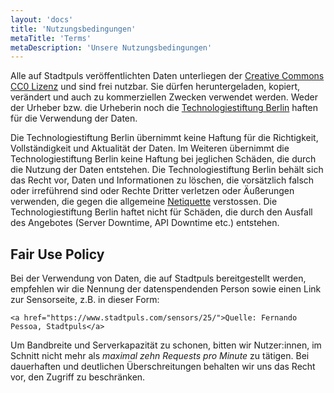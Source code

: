 ```yaml
---
layout: 'docs'
title: 'Nutzungsbedingungen'
metaTitle: 'Terms'
metaDescription: 'Unsere Nutzungsbedingungen'
---
```

  

Alle auf Stadtpuls veröffentlichten Daten unterliegen der <a href="https://creativecommons.org/publicdomain/zero/1.0/deed.de" target="_blank">Creative Commons CC0 Lizenz</a> und sind frei nutzbar. Sie dürfen heruntergeladen, kopiert, verändert und auch zu kommerziellen Zwecken verwendet werden. Weder der Urheber bzw. die Urheberin noch die <a href="https://www.technologiestiftung-berlin.de" target="_blank">Technologiestiftung Berlin</a> haften für die Verwendung der Daten.

Die Technologiestiftung Berlin übernimmt keine Haftung für die Richtigkeit, Vollständigkeit und Aktualität der Daten. Im Weiteren übernimmt die Technologiestiftung Berlin keine Haftung bei jeglichen Schäden, die durch die Nutzung der Daten entstehen. Die Technologiestiftung Berlin behält sich das Recht vor, Daten und Informationen zu löschen, die vorsätzlich falsch oder irreführend sind oder Rechte Dritter verletzen oder Äußerungen verwenden, die gegen die allgemeine <a href="https://de.wikipedia.org/wiki/Netiquette" target="_blank">Netiquette</a> verstossen. Die Technologiestiftung Berlin haftet nicht für Schäden, die durch den Ausfall des Angebotes (Server Downtime, API Downtime etc.) entstehen.

## Fair Use Policy

Bei der Verwendung von Daten, die auf Stadtpuls bereitgestellt werden, empfehlen wir die Nennung der datenspendenden Person sowie einen Link zur Sensorseite, z.B. in dieser Form: 

```shell
<a href="https://www.stadtpuls.com/sensors/25/">Quelle: Fernando Pessoa, Stadtpuls</a>
```

Um Bandbreite und Serverkapazität zu schonen, bitten wir Nutzer:innen, im Schnitt nicht mehr als <em>maximal zehn Requests pro Minute</em> zu tätigen. Bei dauerhaften und deutlichen Überschreitungen behalten wir uns das Recht vor, den Zugriff zu beschränken.